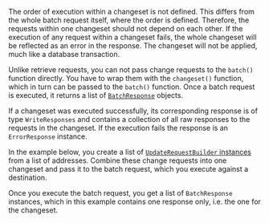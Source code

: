 The order of execution within a changeset is not defined.
This differs from the whole batch request itself, where the order is defined.
Therefore, the requests within one changeset should not depend on each other.
If the execution of any request within a changeset fails, the whole changeset will be reflected as an error in the response.
The changeset will not be applied, much like a database transaction.

Unlike retrieve requests, you can not pass change requests to the `batch()` function directly.
You have to wrap them with the `changeset()` function, which in turn can be passed to the `batch()` function.
Once a batch request is executed, it returns a list of [`BatchResponse`](#responses) objects.

If a changeset was executed successfully, its corresponding response is of type `WriteResponses` and contains a collection of all raw responses to the requests in the changeset.
If the execution fails the response is an `ErrorResponse` instance.

In the example below, you create a list of [`UpdateRequestBuilder` instances](#update-request-builder) from a list of addresses.
Combine these change requests into one changeset and pass it to the batch request, which you execute against a destination.

Once you execute the batch request, you get a list of `BatchResponse` instances, which in this example contains one response only, i.e. the one for the changeset.
